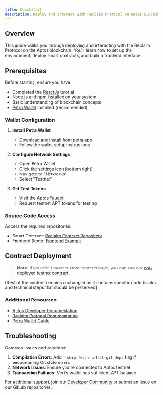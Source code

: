 ```yaml
---
title: Quickstart
description: Deploy and Interact with Reclaim Protocol on Aptos Blockchain
---
```



## Overview
This guide walks you through deploying and interacting with the Reclaim Protocol on the Aptos blockchain. You'll learn how to set up the environment, deploy smart contracts, and build a frontend interface.

## Prerequisites

Before starting, ensure you have:
- Completed the [ReactJs](/web/frontend) tutorial
- Node.js and npm installed on your system
- Basic understanding of blockchain concepts
- [Petra Wallet](https://petra.app/) installed (recommended)

### Wallet Configuration

1. **Install Petra Wallet**
   - Download and install from [petra.app](https://petra.app/)
   - Follow the wallet setup instructions

2. **Configure Network Settings**
   - Open Petra Wallet
   - Click the settings icon (bottom right)
   - Navigate to "Networks"
   - Select "Testnet"

3. **Get Test Tokens**
   - Visit the [Aptos Faucet](https://www.aptosfaucet.com/)
   - Request testnet APT tokens for testing

### Source Code Access

Access the required repositories:
- Smart Contract: [Reclaim Contract Repository](https://gitlab.reclaimprotocol.org/integrations/onchain/aptos-sdk)
- Frontend Demo: [Frontend Example](https://gitlab.reclaimprotocol.org/starterpacks/reclaim-aptos-example)

## Contract Deployment

> **Note**: If you don't need custom contract logic, you can use our [pre-deployed testnet contract](https://explorer.aptoslabs.com/object/0xd33b912ac96983caa70ac9f44f7e274d1a29158c71e40c26b967e75e72a11d5f/transactions?network=testnet).

[Rest of the content remains unchanged as it contains specific code blocks and technical steps that should be preserved]

### Additional Resources
- [Aptos Developer Documentation](https://aptos.dev/)
- [Reclaim Protocol Documentation](https://docs.reclaimprotocol.org/)
- [Petra Wallet Guide](https://petra.app/docs)

## Troubleshooting

Common issues and solutions:
1. **Compilation Errors**: Add `--skip-fetch-latest-git-deps` flag if encountering Git state errors
2. **Network Issues**: Ensure you're connected to Aptos testnet
3. **Transaction Failures**: Verify wallet has sufficient APT balance

For additional support, join our [Developer Community](https://discord.gg/reclaim) or submit an issue on our GitLab repositories.
